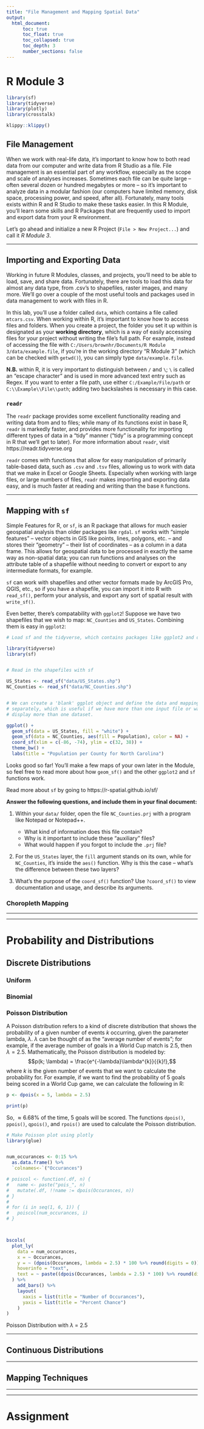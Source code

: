 ```yaml
---
title: "File Management and Mapping Spatial Data"
output:
  html_document:
      toc: true
      toc_float: true
      toc_collapsed: true
      toc_depth: 3
      number_sections: false
---
```


# R Module 3

```r
library(sf)
library(tidyverse)
library(plotly)
library(crosstalk)
```


```r
klippy::klippy()
```


## File Management

When we work with real-life data, it's important to know how to both read data from our computer and write data from R Studio as a file. File management is an essential part of any workflow, especially as the scope and scale of analyses increases. Sometimes each file can be quite large – often several dozen or hundred megabytes or more – so it's important to analyze data in a modular fashion (our computers have limited memory, disk space, processing power, and speed, after all). Fortunately, many tools exists within R and R Studio to make these tasks easier. In this R Module, you'll learn some skills and R Packages that are frequently used to import and export data from your R environment.

Let's go ahead and initialize a new R Project (`File > New Project...`) and call it *R Module 3*.

***

## Importing and Exporting Data

Working in future R Modules, classes, and projects, you'll need to be able to load, save, and share data. Fortunately, there are tools to load this data for almost any data type, from .csv's to shapefiles, raster images, and many more. We'll go over a couple of the most useful tools and packages used in data management to work with files in R.

In this lab, you'll use a folder called `data`, which contains a file called `mtcars.csv`. When working within R, it's important to know how to access files and folders. When you create a project, the folder you set it up within is designated as your **working directory**, which is a way of easily accessing files for your project without writing the file's full path. For example, instead of accessing the file with `C:/Users/brownhr/Documents/R Module 3/data/example.file`, if you're in the working directory "R Module 3" (which can be checked with `getwd()`), you can simply type `data/example.file`.

**N.B.** within R, it is very important to distinguish between `/` and `\`; `\` is called an "escape character" and is used in more advanced text entry such as Regex. If you want to enter a file path, use either `C:/Example/File/path` or `C:\\Example\\File\\path`; adding two backslashes is necessary in this case.

### **`readr`**

The `readr` package provides some excellent functionality reading and writing data from and to files; while many of its functions exist in base R, `readr` is markedly faster, and provides more functionality for importing different types of data in a "tidy" manner ("tidy" is a programming concept in R that we'll get to later). For more information about `readr`, visit https://readr.tidyverse.org

`readr` comes with functions that allow for easy manipulation of primarily table-based data, such as `.csv` and `.tsv` files, allowing us to work with data that we make in Excel or Google Sheets. Especially when working with large files, or large numbers of files, `readr` makes importing and exporting data easy, and is much faster at reading and writing than the base `R` functions.

***

## Mapping with `sf`

Simple Features for R, or `sf`, is an R package that allows for much easier geospatial analysis than older packages like `rgdal`. `sf` works with "simple features" -- vector objects in GIS like points, lines, polygons, etc. -- and stores their "geometry" -- their list of coordinates -- as a column in a data frame. This allows for geospatial data to be processed in exactly the same way as non-spatial data; you can run functions and analyses on the attribute table of a shapefile without needing to convert or export to any intermediate formats, for example. 

`sf` can work with shapefiles and other vector formats made by ArcGIS Pro, QGIS, etc., so if you have a shapefile, you can import it into R with `read_sf()`, perform your analysis, and export any sort of spatial result with `write_sf()`. 

Even better, there's compatability with `ggplot2`! Suppose we have two shapefiles that we wish to map: `NC_Counties` and `US_States`. Combining them is easy in `ggplot2`:

```r

# Load sf and the tidyverse, which contains packages like ggplot2 and dplyr

library(tidyverse)
library(sf)


# Read in the shapefiles with sf

US_States <- read_sf("data/US_States.shp")
NC_Counties <- read_sf("data/NC_Counties.shp")


# We can create a 'blank' ggplot object and define the data and mappings
# separately, which is useful if we have more than one input file or want to
# display more than one dataset.

ggplot() +
  geom_sf(data = US_States, fill = "white") +
  geom_sf(data = NC_Counties, aes(fill = Population), color = NA) +
  coord_sf(xlim = c(-86, -74), ylim = c(32, 38)) +
  theme_bw() +
  labs(title = "Population per County for North Carolina")
```

Looks good so far! You'll make a few maps of your own later in the Module, so feel free to read more about how `geom_sf()` and the other `ggplot2` and `sf` functions work.

Read more about `sf` by going to https://r-spatial.github.io/sf/

**Answer the following questions, and include them in your final document:**

1. Within your `data/` folder, open the file `NC_Counties.prj` with a program like Notepad or Notepad++.
    - What kind of information does this file contain?
    - Why is it important to include these "auxiliary" files?
    - What would happen if you forgot to include the `.prj` file?

2. For the `US_States` layer, the `fill` argument stands on its own, while for `NC_Counties`, it's inside the `aes()` function. Why is this the case -- what's the difference between these two layers?

3. What's the purpose of the `coord_sf()` function? Use `?coord_sf()` to view documentation and usage, and describe its arguments. 


### Choropleth Mapping

<!--

Describe a bit of choropleth mapping here; classes, quantiles, etc. 

-->


***
***

# Probability and Distributions


## Discrete Distributions

### Uniform

### Binomial

<!--
Let's go ahead and learn by example! Within your R Module 3 folder (or wherever you initialized your R Project), copy over the `data` folder. Set up an R Script called `Task1.R` and enter the following:



``` r
library(readr)

data_path <- "data/mtcars.csv"

cars_data <- read_csv(file = data_path)
```

```r
cars_data
```
-->

### Poisson Distribution

A Poisson distribution refers to a kind of discrete distribution that shows the probability of a given number of events $k$ occurring, given the parameter lambda, $\lambda$. $\lambda$ can be thought of as the "average number of events"; for example, if the average number of goals in a World Cup match is 2.5, then $\lambda = 2.5$. Mathematically, the Poisson distribution is modeled by:
$$p(k; \lambda) = \frac{e^{-\lambda}\lambda^{k}}{{k}!},$$
where $k$ is the given number of events that we want to calculate the probability for. For example, if we want to find the probability of 5 goals being scored in a World Cup game, we can calculate the following in R:

```r
p <- dpois(x = 5, lambda = 2.5)

print(p)

```
So, $\approx6.68\%$ of the time, 5 goals will be scored. The functions `dpois()`, `ppois()`, `qpois()`, and `rpois()` are used to calculate the Poisson distribution.

```r
# Make Poisson plot using plotly
library(glue)


num_occurances <- 0:15 %>%
  as.data.frame() %>%
  `colnames<-`("Occurances")

# poiscol <- function(.df, n) {
#   name <- paste("pois_", n)
#   mutate(.df, !!name := dpois(Occurances, n))
# }
# 
# for (i in seq(1, 6, 1)) {
#   poiscol(num_occurances, i)
# }



bscols(
  plot_ly(
    data = num_occurances,
    x = ~ Occurances,
    y = ~ (dpois(Occurances, lambda = 2.5) * 100 %>% round(digits = 0)),
    hoverinfo = "text",
    text = ~ paste((dpois(Occurances, lambda = 2.5) * 100) %>% round(digits = 2), "%")
  ) %>%
    add_bars() %>%
    layout(
      xaxis = list(title = "Number of Occurances"),
      yaxis = list(title = "Percent Chance")
    )
)
```
Poisson Distribution with $\lambda$ = 2.5


***

## Continuous Distributions



<!--
```r
library(leaflet)
shared_nc <- SharedData$new(NC_Counties %>%
  mutate(NAME = str_remove(NAME, ", North Carolina")) %>%
  arrange(Population))
bscols(
  leaflet(shared_nc, width = "100%", height = 300) %>%
    addTiles() %>%
    addPolygons(
      color = "gray40", weight = 1, smoothFactor = 0.5,
      opacity = 1, fillOpacity = 0.9,
      fillColor = ~ colorQuantile("Blues", Population)(Population),
      highlightOptions = highlightOptions(color = "white", weight = 2, bringToFront = TRUE),
      label = ~ paste(
        NAME,
        "\nPopulation:", Population
      )
    ),
  plot_ly(
    data = shared_nc,
    y = ~ (Population %>% log10()),
    x = ~NAME,
    hoverinfo = "text",
    text = ~ paste(
      "County:", NAME,
      "<br>Population:", Population
    )
  ) %>% add_markers(size = 3) %>%
    layout(
      xaxis = list(title = "County Name"),
      yaxis = list(title = "Total Population (Log10)"),
      legend = list(font = list(size = 16))
    )
)
```
-->

***

## Mapping Techniques



***
***


# Assignment
